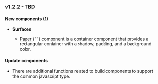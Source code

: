 <h3
  style={{
    marginTop: 20,
    marginBottom: 20,
    backgroundColor: '#1fafed',
    color: '#ffffff',
    padding: 10,
  }}
>
  v1.2.2 - TBD
</h3>

#### New components (1)

<ul>
  <li>
    <b>Surfaces</b>
    <ul>
      <li>
        <p>
          <a
            class="link"
            target="_blank"
            href={`${window.location.origin}/?path=/story/components-surfaces-paper--description`}
          >
            Paper
          </a>{' '}
          component is a container component that provides a rectangular container with a shadow, padding, and a background color.
        </p>
      </li>
    </ul>
  </li>
</ul>

#### Update components

<ul>
  <li>There are additional functions related to build components to support the common javascript type.</li>
</ul>